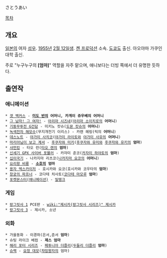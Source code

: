 さとうあい

[[목차]]
== 개요 ==
[[일본]]의 여자 [[성우]]. [[1955년]] [[2월 12일]]생. [[켄 프로덕션]] 소속. [[도쿄]]도 출신. 아오야마 가쿠인 대학 출신.

주로 "누구누구의 '''[엄마]'''" 역할을 자주 맡으며, 애니보다는 더빙 쪽에서 더 유명한 듯하다.
== 출연작 ==
=== 애니메이션 ===
 * [[겟 백커스]] - '''[[미도 반]]의 어머니, 카게이 쥬우베의 어머니'''
 * [[그 남자! 그 여자!]] - [[아리마 시즈네]]([[아리마 소이치로]]의 '''어머니''') 
 * [[기동무투전 G건담]] - 미키노 캇슈([[도몬 캇슈]]의 '''어머니''')
 * [[녹색전차 해모수]](무지개전기 이리스) - 카렌 헤링(릭의 '''어머니''')
 * [[데스노트]] - [[야가미 사치코]]([[야가미 라이토]]와 [[야가미 사유]]의 '''어머니''')
 * [[마리아님이 보고 계셔]] - [[후쿠자와 미키]]([[후쿠자와 유미]]와 [[후쿠자와 유키]]의 '''엄마''')
 * [[샤먼킹]] - 타오 란([[타오 렌]]의 '''엄마''')
 * [[신세기 GPX 사이버 포뮬러]] - 카자미 준코([[카자미 하야토]]의 '''엄마''')
 * [[십이국기]] - 나카지마 리츠코([[나카지마 요코]]의 '''어머니''')
 * [[요리왕 비룡]] - '''[[소호]]의 엄마'''
 * [[용자 엑스카이저]] - 호시카와 요코(호시카와 코우타의 '''엄마''')
 * [[창궁의 파프너]] - 코다테 치사토([[코다테 마모루]] '''엄마''')
 * [[포켓몬스터(애니메이션)]] - [[밀탱크]]

=== 게임 ===
 * [[랑그릿사 1]] PCE판 - [[wiki:"제시카(랑그릿사 시리즈)" 제시카]]
 * [[랑그릿사 3]] - 제시카, 소년

=== 외화 ===
 * 가을동화 - 이경하(은서,준서 '''엄마''')
 * 슈팅 라이크 베컴 - '''제스 엄마'''
 * [[해리 포터 시리즈]] - [[페투니아 더즐리]]([[두들리 더즐리]] '''엄마''')
 * [[슈렉]] - [[요정 대모]]([[챠밍왕자]]의 엄마)
